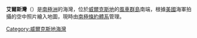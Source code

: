{{unreferenced|time=2013-10-27T04:57:47+00:00}}
'''艾爾斯灣'''（{{lang-en|Eyres Bay}}）是[[南極洲|南極洲]]的海灣，位於[[威爾克斯地|威爾克斯地]]的[[風車群島|風車群島]]南端，根據[[美國|美國]]海軍拍攝的空中照片繪入地圖，現時由[[南極條約體系|南極條約體系]]管理。

{{coord|66|29|S|110|28|E|source:GNIS|display=title}}

{{DEFAULTSORT:Eyres Bay}}
[[Category:威爾克斯地海灣|Category:威爾克斯地海灣]]


{{WilkesLand-geo-stub}}